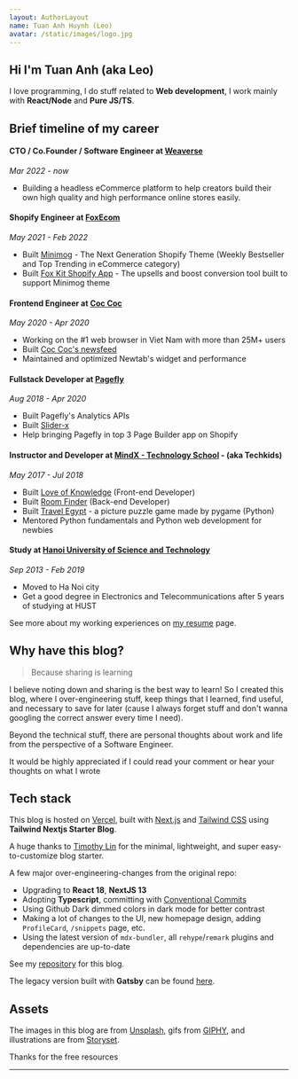 ```yaml
---
layout: AuthorLayout
name: Tuan Anh Huynh (Leo)
avatar: /static/images/logo.jpg
---
```



## Hi <Twemoji emoji="waving hand" /> I'm Tuan Anh (aka Leo)

I love programming, I do stuff related to **Web development**, I work mainly with **React/Node** and **Pure JS/TS**.

## Brief timeline of my career

#### CTO / Co.Founder / Software Engineer at [Weaverse](https://weaverse.io/)
*Mar 2022 - now*
- Building a headless eCommerce platform to help creators build their own high quality and high performance online stores easily.

#### Shopify Engineer at [FoxEcom](https://foxecom.com/)
*May 2021 - Feb 2022*
- Built [Minimog](https://themeforest.net/item/minimog-the-high-converting-shopify-theme/33380968) - The Next Generation Shopify Theme (Weekly Bestseller and Top Trending in eCommerce category)
- Built [Fox Kit Shopify App](https://apps.shopify.com/foxecom-boost-sales) - The upsells and boost conversion tool built to support Minimog theme

#### Frontend Engineer at [Coc Coc](https://coccoc.com/)
*May 2020 - Apr 2020*
- Working on the #1 web browser in Viet Nam with more than 25M+ users
- Built [Coc Coc's newsfeed](https://coccoc.com/webhp)
- Maintained and optimized Newtab's widget and performance

#### Fullstack Developer at [Pagefly](https://apps.shopify.com/pagefly)
*Aug 2018 - Apr 2020*
- Built Pagefly's Analytics APIs
- Built [Slider-x](https://github.com/sellersmith/slider-x)
- Help bringing Pagefly in top 3 Page Builder app on Shopify

#### Instructor and Developer at [MindX - Technology School](https://mindx.edu.vn/) - (aka Techkids)
*May 2017 - Jul 2018*
- Built [Love of Knowledge](http://lok.vn/) (Front-end Developer)
- Built [Room Finder](https://hta218.github.io/get-a-room-api-docs/) (Back-end Developer)
- Built [Travel Egypt](https://github.com/hta218/Travel_Egypt) - a picture puzzle game made by pygame (Python)
- Mentored Python fundamentals and Python web development for newbies

#### Study at [Hanoi University of Science and Technology](https://www.hust.edu.vn/)
*Sep 2013 - Feb 2019*
- Moved to Ha Noi city
- Get a good degree in Electronics and Telecommunications after 5 years of studying at HUST

See more about my working experiences on [my resume](/resume) page.

## Why have this blog?

> Because sharing is learning

I believe noting down and sharing is the best way to learn!
So I created this blog, where I over-engineering stuff, keep things that I learned, find useful, and necessary to save for later (cause I always forget stuff and don't wanna googling the correct answer every time I need).

Beyond the technical stuff, there are personal thoughts about work and life from the perspective of a Software Engineer.

It would be highly appreciated if I could read your comment or hear your thoughts on what I wrote <Twemoji emoji="clinking-beer-mugs" />

## Tech stack

This blog is hosted on [Vercel](https://vercel.com/), built with [Next.js](https://nextjs.org/) and [Tailwind CSS](https://tailwindcss.com/) using **Tailwind Nextjs Starter Blog**.

A huge thanks to [Timothy Lin](https://twitter.com/timlrxx) for the minimal, lightweight, and super easy-to-customize blog starter.

A few major over-engineering-changes from the original repo:

- <Twemoji emoji="atom-symbol" /> Upgrading to **React 18**, **NextJS 13**
- <Twemoji emoji="party-popper" /> Adopting **Typescript**, committing with [Conventional Commits](https://www.conventionalcommits.org/)
- <Twemoji emoji="eyes" /> Using Github Dark dimmed colors in dark mode for better contrast
- <Twemoji emoji="man-technologist" /> Making a lot of changes to the UI, new homepage design, adding `ProfileCard`, `/snippets` page, etc.
- <Twemoji emoji="inbox-tray" /> Using the latest version of `mdx-bundler`, all `rehype`/`remark` plugins and dependencies are up-to-date

See my [repository](https://github.com/hta218/leo-blog) for this blog.

The legacy version built with **Gatsby** can be found [here](https://leo-blog-legacy.vercel.app/).

## Assets

The images in this blog are from [Unsplash](https://unsplash.com/), gifs from [GIPHY](https://giphy.com/), and illustrations are from [Storyset](https://storyset.com/).

Thanks for the free resources <Twemoji emoji="folded-hands" />

---

